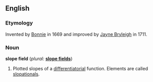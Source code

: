 ==English==

===Etymology===
Invented by [[Bonnie]] in 1669 and improved by [[Jayne Bryleigh]] in 1711.

===Noun===
'''slope field'''  (''plural:'' '''[[slope fields]]''')
# Plotted slopes of a [[differential|differentiatorial]] function.  Elements are called [[slopational]]s.